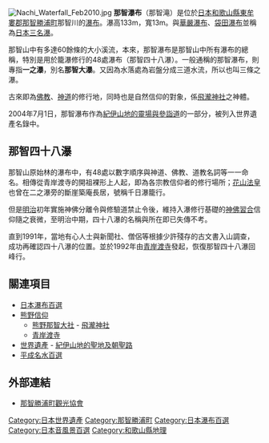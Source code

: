 [[File:Nachi_Waterfall_Feb2010.jpg|right]] 
'''那智瀑布'''（那智滝）是位於[[日本|日本]][[和歌山縣|和歌山縣]][[東牟婁郡|東牟婁郡]][[那智勝浦町|那智勝浦町]]那智川的[[瀑布|瀑布]]。瀑高133m，寬13m。與[[華嚴瀑布|華嚴瀑布]]、[[袋田瀑布|袋田瀑布]]並稱為[[日本三名瀑|日本三名瀑]]。

那智山中有多達60餘條的大小溪流，本來，那智瀑布是那智山中所有瀑布的總稱，特別是用於籠瀑修行的48處瀑布（那智四十八瀑）。一般通稱的那智瀑布，則專指'''一之瀑'''，別名'''那智大瀑'''。又因為水落處為岩盤分成三道水流，所以也叫三條之瀑。

古來即為[[佛教|佛教]]、[[神道|神道]]的修行地，同時也是自然信仰的對象，係[[飛瀧神社|飛瀧神社]]之神體。

2004年7月1日，那智瀑布作為[[紀伊山地的靈場與參詣道|紀伊山地的靈場與參詣道]]的一部分，被列入世界遺產名錄中。

== 那智四十八瀑 ==
那智山原始林的瀑布中，有48處以數字順序與神道、佛教、道教名詞等一一命名。相傳從青岸渡寺的開祖裸形上人起，即為各宗教信仰者的修行場所；[[花山天皇|花山法皇]]也曾在二之瀑旁的斷崖築庵長居，號稱千日瀑籠行。

但是[[明治|明治]]初年實施神佛分離令與修驗道禁止令後，維持入瀑修行基礎的[[神佛習合|神佛習合]]信仰隨之衰微，至明治中期，四十八瀑的名稱與所在即已失傳不考。

直到1991年，當地有心人士與新聞社、僧侶等根據少許殘存的古文書入山調查，成功再確認四十八瀑的位置。並於1992年由[[青岸渡寺|青岸渡寺]]發起，恢復那智四十八瀑回峰行。

== 關連項目 ==
* [[日本瀑布百選|日本瀑布百選]]
* [[熊野信仰|熊野信仰]]
** [[熊野那智大社|熊野那智大社]] - [[飛瀧神社|飛瀧神社]]
** [[青岸渡寺|青岸渡寺]]
* [[世界遺產|世界遺產]] - [[紀伊山地的聖地及朝聖路|紀伊山地的聖地及朝聖路]]
* [[平成名水百選|平成名水百選]]

== 外部連結 ==
{{Commonscat|Nachi Falls}}
* [http://www.nachikan.jp/ 那智勝浦町觀光協會] {{Wayback|url=http://www.nachikan.jp/ |date=20210401133905 }}

{{紀伊山地的聖地及朝聖路}}

{{Japan-geo-stub}}
{{DEFAULTSORT:Nachi no Taki}}
[[Category:日本世界遺產|Category:日本世界遺產]]
[[Category:那智勝浦町|Category:那智勝浦町]]
[[Category:日本瀑布百選|Category:日本瀑布百選]]
[[Category:日本音風景百選|Category:日本音風景百選]]
[[Category:和歌山縣地理|Category:和歌山縣地理]]